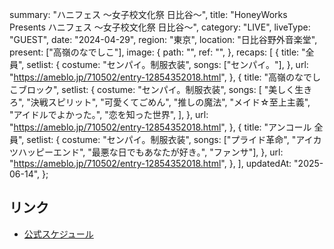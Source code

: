   summary: "ハニフェス 〜女子校文化祭 日比谷〜",
  title: "HoneyWorks Presents ハニフェス 〜女子校文化祭 日比谷〜",
  category: "LIVE",
  liveType: "GUEST",
  date: "2024-04-29",
  region: "東京",
  location: "日比谷野外音楽堂",
  present: ["高嶺のなでしこ"],
  image: {
    path: "",
    ref: "",
  },
  recaps: [
    {
      title: "全員",
      setlist: {
        costume: "センパイ。制服衣装",
        songs: ["センパイ。"],
      },
      url: "https://ameblo.jp/710502/entry-12854352018.html",
    },
    {
      title: "高嶺のなでしこブロック",
      setlist: {
        costume: "センパイ。制服衣装",
        songs: [
          "美しく生きろ",
          "決戦スピリット",
          "可愛くてごめん",
          "推しの魔法",
          "メイド☆至上主義",
          "アイドルでよかった｡",
          "恋を知った世界",
        ],
      },
      url: "https://ameblo.jp/710502/entry-12854352018.html",
    },
    {
      title: "アンコール 全員",
      setlist: {
        costume: "センパイ。制服衣装",
        songs: ["プライド革命", "アイカツハッピーエンド", "最悪な日でもあなたが好き｡", "ファンサ"],
      },
      url: "https://ameblo.jp/710502/entry-12854352018.html",
    },
  ],
  updatedAt: "2025-06-14",
};

## リンク

- [公式スケジュール](https://takanenonadeshiko.jp/?p=1822)
